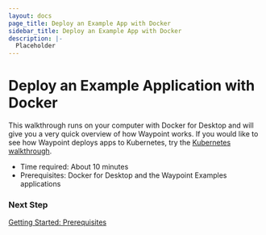 ```yaml
---
layout: docs
page_title: Deploy an Example App with Docker
sidebar_title: Deploy an Example App with Docker
description: |-
  Placeholder
---
```


# Deploy an Example Application with Docker

This walkthrough runs on your computer with Docker for Desktop and will give you a very quick overview of how Waypoint works. If you would like to see how Waypoint deploys apps to Kubernetes, try the [Kubernetes walkthrough](/docs/getting-started/k8s-example-app).

- Time required: About 10 minutes
- Prerequisites: Docker for Desktop and the Waypoint Examples applications

### Next Step

[Getting Started: Prerequisites](/docs/getting-started/docker-example-app/install-prereqs)
